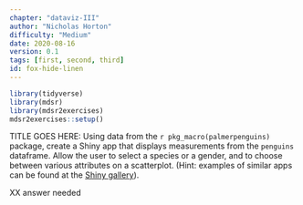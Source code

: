 ```yaml
---
chapter: "dataviz-III"
author: "Nicholas Horton"
difficulty: "Medium"
date: 2020-08-16 
version: 0.1
tags: [first, second, third]
id: fox-hide-linen
---
```


```r
library(tidyverse)
library(mdsr)
library(mdsr2exercises)
mdsr2exercises::setup()
```

TITLE GOES HERE:	Using data from the `r pkg_macro(palmerpenguins)` package, create a Shiny app that displays measurements from the `penguins` dataframe. Allow the user to select a species or a gender, and to choose between various attributes on a scatterplot. (Hint: examples of similar apps can be found at the [Shiny gallery](https://shiny.rstudio.com/gallery)).

 <!--begin-answer-->
 
XX answer needed
 
<!--end-answer-->
